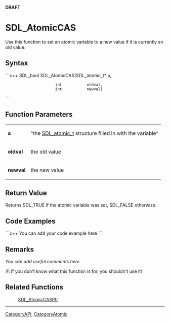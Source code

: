 <!-- pragma section-numbers off -->
<!-- pragma disable-camelcase -->
'''DRAFT'''

= SDL_AtomicCAS =
Use this function to set an atomic variable to a new value if it is currently an old value.


== Syntax ==
```c++
SDL_bool SDL_AtomicCAS(SDL_atomic_t* a,
                       int           oldval,
                       int           newval)
```

== Function Parameters ==
{|
|'''a'''
|^the [[SDL_atomic_t]] structure filled in with the variable^
|-
|'''oldval'''
|the old value
|-
|'''newval'''
|the new value
|}

== Return Value ==
Returns SDL_TRUE if the atomic variable was set, SDL_FALSE otherwise.

== Code Examples ==
```c++
You can add your code example here
```

== Remarks ==
''You can add useful comments here''

/!\ If you don't know what this function is for, you shouldn't use it!


== Related Functions ==
:[[SDL_AtomicCASPtr]]

----
[[CategoryAPI]], [[CategoryAtomic]]
